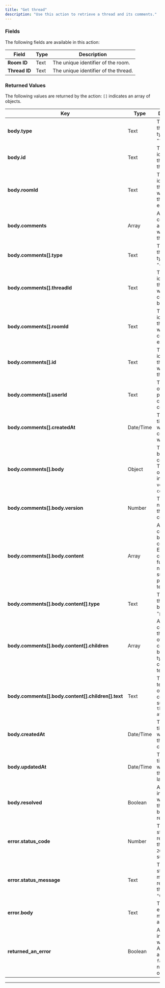 ```yaml
---
title: "Get thread"
description: "Use this action to retrieve a thread and its comments."
---
```



<liveblocksPlus feature="action" />

### Fields

The following fields are available in this action:

| **Field**     | **Type** | **Description**                      |
| ------------- | -------- | ------------------------------------ |
| **Room ID**   | Text     | The unique identifier of the room.   |
| **Thread ID** | Text     | The unique identifier of the thread. |

### Returned Values

The following values are returned by the action: `[]` indicates an array of objects.

| **Key**                                            | **Type**  | **Description**                                                                                             |
| -------------------------------------------------- | --------- | ----------------------------------------------------------------------------------------------------------- |
| **body.type**                                      | Text      | The type of the object, typically `"thread"`.                                                               |
| **body.id**                                        | Text      | The unique identifier of the retrieved thread.                                                              |
| **body.roomId**                                    | Text      | The unique identifier for the room where the thread exists.                                                 |
| **body.comments**                                  | Array     | An array of comments associated with the thread.                                                            |
| **body.comments[].type**                           | Text      | The type of the object, typically `"comment"`.                                                              |
| **body.comments[].threadId**                       | Text      | The unique identifier for the thread to which the comment belongs.                                          |
| **body.comments[].roomId**                         | Text      | The unique identifier for the room where the comment exists.                                                |
| **body.comments[].id**                             | Text      | The unique identifier for the comment within the thread.                                                    |
| **body.comments[].userId**                         | Text      | The user ID of the person who created the comment.                                                          |
| **body.comments[].createdAt**                      | Date/Time | The timestamp of when the comment was created.                                                              |
| **body.comments[].body**                           | Object    | The content body of the comment. This is an object that includes `version` and `content`.                   |
| **body.comments[].body.version**                   | Number    | The version number of the comment content.                                                                  |
| **body.comments[].body.content**                   | Array     | An array of content blocks in the comment. Each block contains further nested data, such as paragraph text. |
| **body.comments[].body.content[].type**            | Text      | The type of the content block (e.g., `"paragraph"`).                                                        |
| **body.comments[].body.content[].children**        | Array     | An array containing the children of the content block, typically containing text objects.                   |
| **body.comments[].body.content[].children[].text** | Text      | The actual text content of the comment, such as `"hey this is athread"`.                                    |
| **body.createdAt**                                 | Date/Time | The timestamp of when the thread was created.                                                               |
| **body.updatedAt**                                 | Date/Time | The timestamp of when the thread was last updated.                                                          |
| **body.resolved**                                  | Boolean   | A flag indicating whether the thread has been resolved.                                                     |
| **error.status_code**                              | Number    | The HTTP status code returned by the API (e.g., `200` for success).                                         |
| **error.status_message**                           | Text      | The HTTP status message returned by the API (e.g., `"OK"`).                                                 |
| **error.body**                                     | Text      | The raw error body message as a string.                                                                     |
| **returned_an_error**                              | Boolean   | A flag indicating whether the API returned an error. `false` means no error occurred.                       |

---

<liveblocksFooter />

